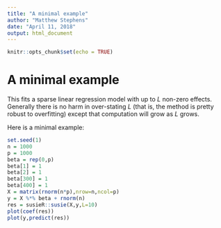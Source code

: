 ```yaml
---
title: "A minimal example"
author: "Matthew Stephens"
date: "April 11, 2018"
output: html_document
---
```


```r
knitr::opts_chunk$set(echo = TRUE)
```

# A minimal example

This fits a sparse linear regression model with up to $L$ non-zero effects.
Generally there is no harm in over-stating $L$ (that is, the method
is pretty robust to overfitting) except that computation will grow as $L$ grows.

Here is a minimal example:

```r
set.seed(1)
n = 1000
p = 1000
beta = rep(0,p)
beta[1] = 1
beta[2] = 1
beta[300] = 1
beta[400] = 1
X = matrix(rnorm(n*p),nrow=n,ncol=p)
y = X %*% beta + rnorm(n)
res = susieR::susie(X,y,L=10)
plot(coef(res))
plot(y,predict(res))
```

